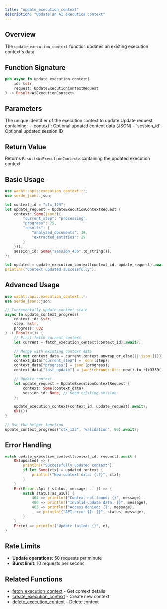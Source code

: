 ```yaml
---
title: "update_execution_context"
description: "Update an AI execution context"
---
```


## Overview

The `update_execution_context` function updates an existing execution context's data.

## Function Signature

```rust
pub async fn update_execution_context(
    id: &str,
    request: UpdateExecutionContextRequest
) -> Result<AiExecutionContext>
```

## Parameters

<ParamField path="id" type="&str" required>
  The unique identifier of the execution context to update
</ParamField>

<ParamField path="request" type="UpdateExecutionContextRequest" required>
  Update request containing:
  - `context`: Optional updated context data (JSON)
  - `session_id`: Optional updated session ID
</ParamField>

## Return Value

Returns `Result<AiExecutionContext>` containing the updated execution context.

## Basic Usage

```rust
use wacht::api::execution_context::*;
use serde_json::json;

let context_id = "ctx_123";
let update_request = UpdateExecutionContextRequest {
    context: Some(json!({
        "current_step": "processing",
        "progress": 75,
        "results": {
            "analyzed_documents": 10,
            "extracted_entities": 25
        }
    })),
    session_id: Some("session_456".to_string()),
};

let updated = update_execution_context(context_id, update_request).await?;
println!("Context updated successfully");
```

## Advanced Usage

```rust
use wacht::api::execution_context::*;
use serde_json::json;

// Incrementally update context state
async fn update_context_progress(
    context_id: &str,
    step: &str,
    progress: u32
) -> Result<()> {
    // First fetch current context
    let current = fetch_execution_context(context_id).await?;

    // Merge with existing context data
    let mut context_data = current.context.unwrap_or_else(|| json!({}));
    context_data["current_step"] = json!(step);
    context_data["progress"] = json!(progress);
    context_data["last_update"] = json!(chrono::Utc::now().to_rfc3339());

    // Update context
    let update_request = UpdateExecutionContextRequest {
        context: Some(context_data),
        session_id: None, // Keep existing session
    };

    update_execution_context(context_id, update_request).await?;
    Ok(())
}

// Use the helper function
update_context_progress("ctx_123", "validation", 90).await?;
```

## Error Handling

```rust
match update_execution_context(context_id, request).await {
    Ok(updated) => {
        println!("Successfully updated context");
        if let Some(ctx) = updated.context {
            println!("New context data: {:?}", ctx);
        }
    }
    Err(Error::Api { status, message, .. }) => {
        match status.as_u16() {
            404 => println!("Context not found: {}", message),
            400 => println!("Invalid update data: {}", message),
            403 => println!("Access denied: {}", message),
            _ => println!("API error {}: {}", status, message),
        }
    }
    Err(e) => println!("Update failed: {}", e),
}
```

## Rate Limits

- **Update operations**: 50 requests per minute
- **Burst limit**: 10 requests per second

## Related Functions

- [fetch_execution_context](fetch-execution-context) - Get context details
- [create_execution_context](create-execution-context) - Create new context
- [delete_execution_context](delete-execution-context) - Delete context
